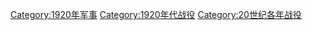 [[Category:1920年军事|Category:1920年军事]]
[[Category:1920年代战役|Category:1920年代战役]]
[[Category:20世纪各年战役|Category:20世纪各年战役]]